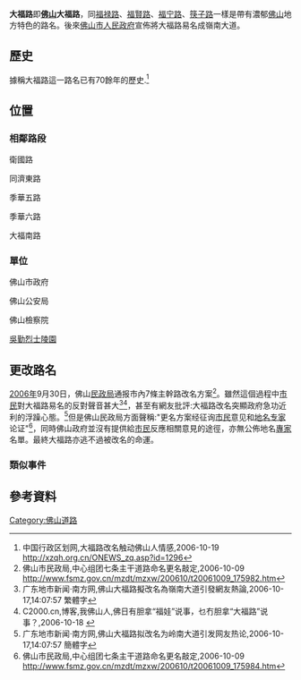 '''大福路'''即'''[[佛山|佛山]]大福路'''，同[[福禄路|福禄路]]、[[福賢路|福賢路]]、[[福宁路|福宁路]]、[[筷子路|筷子路]]一樣是帶有濃郁[[佛山|佛山]]地方特色的路名。後來[[佛山市人民政府|佛山市人民政府]]宣佈將大福路易名成嶺南大道。

== 歷史 ==

據稱大福路這一路名已有70餘年的歷史.<ref>中国行政区划网,大福路改名触动佛山人情感,2006-10-19 http://xzqh.org.cn/ONEWS_zq.asp?id=1296{{dead link|date=2017年12月 |bot=InternetArchiveBot |fix-attempted=yes }}</ref>

== 位置 ==

=== 相鄰路段 ===

衛國路

同濟東路

季華五路

季華六路

大福南路

=== 單位 ===

佛山市政府

佛山公安局

佛山檢察院

[[吳勤烈士陵園|吳勤烈士陵園]]

== 更改路名 ==

[[2006年|2006年]]9月30日，佛山[[民政局_(中華人民共和國)|民政局]]通报市內7條主幹路改名方案<ref>佛山市民政局,中心组团七条主干道路命名更名敲定,2006-10-09 http://www.fsmz.gov.cn/mzdt/mzxw/200610/t20061009_175982.htm{{Dead link}}</ref>。雖然這個過程中[[市民|市民]]對大福路易名的反對聲音甚大<ref>广东地市新闻·南方网,佛山大福路擬改名為嶺南大道引發網友熱論,2006-10-17,14:07:57 {{cite web |url=http://www.southcn.com/news/dishi/foshan/shehui/200610170623.htm |title=存档副本 |accessdate=2008-08-01 |deadurl=yes |archiveurl=https://web.archive.org/web/20160304141736/http://www.southcn.com/news/dishi/foshan/shehui/200610170623.htm |archivedate=2016-03-04 }}  繁體字</ref><ref>C2000.cn,博客,我佛山人,佛日有胆拿“福娃”说事，乜冇胆拿“大福路”说事？,2006-10-18 {{cite web |url=http://blog.c2000.cn/user1/104/10008.html |title=存档副本 |accessdate=2008-08-01 |deadurl=yes |archiveurl=https://web.archive.org/web/20100605211551/http://blog.c2000.cn/user1/104/10008.html |archivedate=2010-06-05 }}</ref>，甚至有網友批評:大福路改名突顯政府急功近利的浮躁心態。<ref>广东地市新闻·南方网,佛山大福路拟改名为岭南大道引发网友热论,2006-10-17,14:07:57 {{cite web |url=http://www.southcn.com/news/dishi/foshan/shehui/200610170623.htm |title=存档副本 |accessdate=2008-08-01 |deadurl=yes |archiveurl=https://web.archive.org/web/20160304141736/http://www.southcn.com/news/dishi/foshan/shehui/200610170623.htm |archivedate=2016-03-04 }}  簡體字</ref>但是佛山民政局方面聲稱:"更名方案经征询[[市民|市民]]意见和[[地名专家|地名专家]]论证"<ref>佛山市民政局,中心组团七条主干道路命名更名敲定,2006-10-09 http://www.fsmz.gov.cn/mzdt/mzxw/200610/t20061009_175984.htm{{Dead link|date=2020年3月 |bot=InternetArchiveBot |fix-attempted=yes }}</ref>，同時佛山政府並沒有提供給[[市民|市民]]反應相關意見的途徑，亦無公佈地名[[專家|專家]]名單。最終大福路亦逃不過被改名的命運。

=== 類似事件 ===

==參考資料==
<div class="references-small">
<references />
</div>

[[Category:佛山道路|Category:佛山道路]]